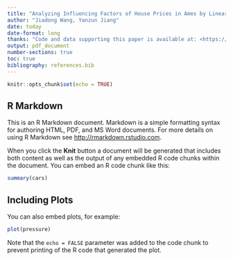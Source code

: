 ```yaml
---
title: "Analyzing Influencing Factors of House Prices in Ames by Linear Regression"
author: "Jiadong Wang, Yanzun Jiang"
date: today
date-format: long
thanks: "Code and data supporting this paper is available at: <https://github.com/Stary54264/factors_affect_family_size_in_portugal>"
output: pdf_document
number-sections: true
toc: true
bibliography: references.bib
---
```


```r
knitr::opts_chunk$set(echo = TRUE)
```

## R Markdown

This is an R Markdown document. Markdown is a simple formatting syntax for authoring HTML, PDF, and MS Word documents. For more details on using R Markdown see <http://rmarkdown.rstudio.com>.

When you click the **Knit** button a document will be generated that includes both content as well as the output of any embedded R code chunks within the document. You can embed an R code chunk like this:

```r
summary(cars)
```

## Including Plots

You can also embed plots, for example:

```r
plot(pressure)
```

Note that the `echo = FALSE` parameter was added to the code chunk to prevent printing of the R code that generated the plot.
